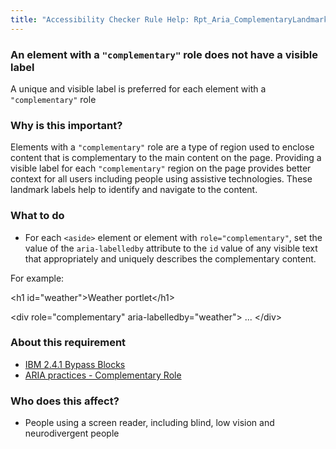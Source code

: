 ```yaml
---
title: "Accessibility Checker Rule Help: Rpt_Aria_ComplementaryLandmarkLabel_Implicit"
---
```


<div className="toolHelp">
<Row>
<Column colLg={16} colMd={8} colSm={4} className="toolHead">

### An element with a `"complementary"` role does not have a visible label

<div id="locLevel"></div>

A unique and visible label is preferred for each element with a `"complementary"` role

</Column>
</Row>
<Row>
<Column colLg={11} colMd={5} colSm={4} className="toolMain">

### Why is this important?

Elements with a `"complementary"` role are a type of region used to enclose content that is complementary to the main content on the page. Providing a visible label for each `"complementary"` region on the page provides better context for all users including people using assistive technologies. These landmark labels help to identify and navigate to the content.

<div id="locSnippet"></div>

### What to do

* For each `<aside>` element or element with `role="complementary"`, set the value of the `aria-labelledby` attribute to the `id` value of any visible text that appropriately and uniquely describes the complementary content.

For example:

<CodeSnippet type="multi" light={true}>&lt;h1 id="weather"&gt;Weather portlet&lt;/h1&gt;
    
&lt;div role="complementary" aria-labelledby="weather"&gt;
...
&lt;/div&gt;</CodeSnippet>

</Column>
<Column colLg={5} colMd={3} colSm={4} className="toolLeft">

### About this requirement

* [IBM 2.4.1 Bypass Blocks](https://www.ibm.com/able/requirements/requirements/#2_4_1)
* [ARIA practices - Complementary Role](https://w3c.github.io/aria-practices/#complementary)

### Who does this affect?

* People using a screen reader, including blind, low vision and neurodivergent people

</Column>
</Row>
</div>


